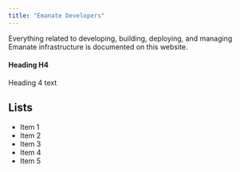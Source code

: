 ```yaml
---
title: "Emanate Developers"
---
```


Everything related to developing, building, deploying, and managing Emanate infrastructure is documented on this website.




#### Heading H4
Heading 4 text

## Lists
- Item 1
- Item 2
- Item 3
- Item 4
- Item 5
